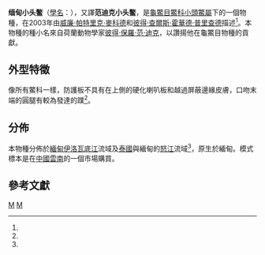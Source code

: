 {{Speciesbox 
| taxon = Chitra vandijki
| status = NE
| status_system = iucn2.3
| status_ref = <ref name=TofW2014 />
| binomial_authority = (McCord and Pritchard, 2003)<ref name=TofW2014 />
| synonyms =
* ''Chitra burmanica'' <small>Jaruthanin, 2002</small> ''([[nomen_nudum|nomen nudum]])''
* ''Chitra vandijki'' <small>McCord & Pritchard, 2003</small>
| synonyms_ref=<ref name="Fritz 2007" />
}}
'''缅甸小头鳖'''（[[學名|學名]]：{{lang|la|'''''Chitra vandijki'''''}}），又譯'''范迪克小头鳖'''，是[[龜鱉目|龜鱉目]][[鱉科|鱉科]][[小頭鱉屬|小頭鱉屬]]下的一個物種，在2003年由[[威廉·帕特里克·麥科德|威廉·帕特里克·麥科德]]和[[彼得·查爾斯·霍華德·普里查德|彼得·查爾斯·霍華德·普里查德]]描述<ref name="EMBL" />。本物種的種小名來自荷蘭動物學家[[彼得·保羅·范·迪克|彼得·保羅·范·迪克]]，以讚揚他在龜鱉目物種的貢獻。

==外型特徵==
像所有鱉科一樣，防護板不具有在上側的硬化喇叭板和越過屏蔽邊緣皮膚，口吻末端的圓腿有較為發達的蹼<ref name="WORLD" />。

==分佈==
本物種分佈於[[緬甸|緬甸]][[伊洛瓦底江|伊洛瓦底江]]流域及[[泰國|泰國]]與緬甸的[[怒江|怒江]]流域<ref name=TofW2014 />，原生於緬甸。模式標本是在[[中國|中國]][[雲南|雲南]]的一個市場購買。

== 參考文獻 ==
{{Reflist |refs=
<ref name="Fritz 2007">{{Cite journal|last1=Fritz|first1=Uwe |last2=Havaš|first2=Peter|year=2007|title=Checklist of Chelonians of the World|issn= 1864-5755|publisher= At the request of the CITES Nomenclature Committee and the German Agency for Nature Conservation and funded by the Museum für Tierkunde Dresden and the German Federal Ministry of Environment|url=http://www.cnah.org/pdf_files/851.pdf|accessdate=2011-03-27 |journal=[[Vertebrate_Zoology|Vertebrate Zoology]]|volume=57|issue=2|pages=149–368}}</ref>
<ref name=TofW2014>{{cite book | url = http://www.iucn-tftsg.org/wp-content/uploads/file/Accounts/crm_5_000_checklist_v7_2014.pdf | title = Turtles of the World, 7th Edition: Annotated Checklist of Taxonomy, Synonymy, Distribution with Maps, and Conservation Status |year=2014 | accessdate=2016-11-08 | author-link1=彼得·保羅·范·迪克 |last1=van Dijk |first1=Peter Paul |last2=Inverson |first2=John B. |last3=Rhodin |first3=Anders G. J. |last4=Shaffer |first4=H. Bradley |last5=Bour |first5=Roger |format=pdf |page=415 |edition=7th |issn=10887105 |ref=harv |language=en }}</ref>
<ref name="EMBL">{{cite web |first1=Peter |last1=Uetz |first2=Jakob |last2=Hallermann |work=The Reptile Database |title=''Chitra vandijki'' |url=http://reptile-database.reptarium.cz/species.php?genus=Chitra&species=vandijki |accessdate=2015-12-02 |language=en }}</ref>
<ref name="WORLD">{{cite web |language=en |first1=C.H. |last1=Ernst |first2=R.G.M. |last2=Altenburg |first3=R.W. |last3=Barbour |title=Turtles of the World |url=http://wbd.etibioinformatics.nl/bis/turtles.php?menuentry=soorten }}</ref>
}}

{{taxonbar}}
[[Category:_2003年描述的动物|M]]
[[Category:小頭鱉屬|M]]